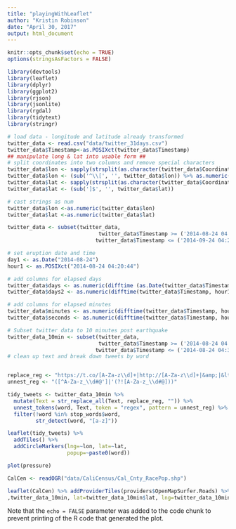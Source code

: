```yaml
---
title: "playingWithLeaflet"
author: "Kristin Robinson"
date: "April 30, 2017"
output: html_document
---
```


```r
knitr::opts_chunk$set(echo = TRUE)
options(stringsAsFactors = FALSE)

library(devtools)
library(leaflet)
library(dplyr)
library(ggplot2)
library(rjson)
library(jsonlite)
library(rgdal)
library(tidytext)
library(stringr)
```


```r
# load data - longitude and latitude already transformed
twitter_data <- read.csv("data/twitter_31days.csv")
twitter_data$Timestamp<-as.POSIXct(twitter_data$Timestamp)
## manipulate long & lat into usable form ##
# split coordinates into two columns and remove special characters
twitter_data$lon <- sapply(strsplit(as.character(twitter_data$Coordinates),','), "[", 1) 
twitter_data$lon <- (sub('^\\[', '', twitter_data$lon)) %>% as.numeric(twitter_data$lon)
twitter_data$lat <- sapply(strsplit(as.character(twitter_data$Coordinates),','), "[", 2)
twitter_data$lat <- (sub(']$', '', twitter_data$lat))

# cast strings as num
twitter_data$lon <-as.numeric(twitter_data$lon)
twitter_data$lat <-as.numeric(twitter_data$lat)

twitter_data <- subset(twitter_data, 
                             twitter_data$Timestamp >= ('2014-08-24 04:20:44') &
                            twitter_data$Timestamp <= ('2014-09-24 04:20:43') )

# set eruption date and time
day1 <- as.Date("2014-08-24")
hour1 <- as.POSIXct("2014-08-24 04:20:44")

# add columns for elapsed days
twitter_data$days <- as.numeric(difftime (as.Date(twitter_data$Timestamp), day1, units = "days"))
twitter_data$days2 <- as.numeric(difftime(twitter_data$Timestamp, hour1, units = "days"))

# add columns for elapsed minutes
twitter_data$minutes <- as.numeric(difftime(twitter_data$Timestamp, hour1, units = "mins"))
twitter_data$seconds <- as.numeric(difftime(twitter_data$Timestamp, hour1, units = "secs"))

# Subset twitter data to 10 minutes post earthquake
twitter_data_10min <- subset(twitter_data, 
                             twitter_data$Timestamp >= ('2014-08-24 04:20:44') &
                            twitter_data$Timestamp <= ('2014-08-24 04:30:43') )
# clean up text and break down tweets by word


replace_reg <- "https://t.co/[A-Za-z\\d]+|http://[A-Za-z\\d]+|&amp;|&lt;|&gt;|RT|https"
unnest_reg <- "([^A-Za-z_\\d#@']|'(?![A-Za-z_\\d#@]))"

tidy_tweets <- twitter_data_10min %>%
  mutate(Text = str_replace_all(Text, replace_reg, "")) %>%
  unnest_tokens(word, Text, token = "regex", pattern = unnest_reg) %>%
  filter(!word %in% stop_words$word,
         str_detect(word, "[a-z]"))
```



```r
leaflet(tidy_tweets) %>%
  addTiles() %>%
  addCircleMarkers(lng=~lon, lat=~lat,
                   popup=~paste0(word))
```


```r
plot(pressure)
```

```r
CalCen <- readOGR("data/CaliCensus/Cal_Cnty_RacePop.shp")

leaflet(CalCen) %>% addProviderTiles(providers$OpenMapSurfer.Roads) %>% addAwesomeMarkers( clusterOptions = markerClusterOptions()
,twitter_data_10min, lat=twitter_data_10min$lat, lng=twitter_data_10min$lon) %>% addPolygons(color = "#444444", weight = 1, smoothFactor = 0.5,opacity = 1.0, fillOpacity = 0.5, fillColor = ~colorQuantile("YlOrRd", CalCen$Total)(CalCen$Total), highlightOptions = highlightOptions(color = "white", weight = 2, bringToFront = TRUE))
```


Note that the `echo = FALSE` parameter was added to the code chunk to prevent printing of the R code that generated the plot.

